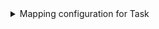 <details>

<summary>Mapping configuration for Task</summary>

```yaml showLineNumbers
createMissingRelatedEntities: true
deleteDependentEntities: true
resources:
  - kind: task
    selector:
      query: "true"
    port:
      entity:
        mappings:
          identifier: .Id
          title: .Name
          blueprint: '"octopusTask"'
          properties:
            description: .Description
            state: .State
            isCompleted: .IsCompleted
            completedTime: .CompletedTime
            hasWarningsOrErrors: .HasWarningsOrErrors
            finishedSuccessfully: .FinishedSuccessfully
            duration: .Duration
            queueTime: .QueueTime
            startTime: .StartTime
          relations:
            space: .SpaceId
```

</details>
